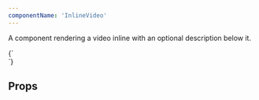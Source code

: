```yaml
---
componentName: 'InlineVideo'
---
```


A component rendering a video inline with an optional description below it.

<LiveComponent>
  {`
    <div style={{display: 'grid', gridTemplateColumns: 'calc(50% - 16px) calc(50% - 16px)', gap: '32px'}}>
      <InlineVideo
        solution="networking"
        url="https://youtu.be/nJ0aI6sEDRo"
        description="Description - 2 lines with character limit of 90. Tempus in egestas sagittis nulla feugiat"
      />
      <InlineVideo
        gradientPosition="right"
        url="https://support.wistia.com/medias/ktv95e6b2g"
        description="Description - 2 lines with character limit of 90. Tempus in egestas sagittis nulla feugiat"
      />
    </div>
  `}
</LiveComponent>

## Props

<PropsTable props={componentProps} />
